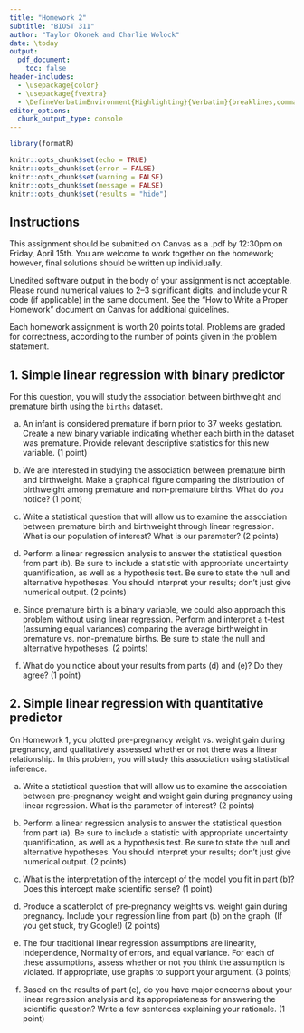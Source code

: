```yaml
---
title: "Homework 2"
subtitle: "BIOST 311"
author: "Taylor Okonek and Charlie Wolock"
date: \today
output: 
  pdf_document:
    toc: false
header-includes:
  - \usepackage{color}
  - \usepackage{fvextra}
  - \DefineVerbatimEnvironment{Highlighting}{Verbatim}{breaklines,commandchars=\\\{\}}
editor_options: 
  chunk_output_type: console
---
```


```r
library(formatR)

knitr::opts_chunk$set(echo = TRUE)
knitr::opts_chunk$set(error = FALSE)
knitr::opts_chunk$set(warning = FALSE)
knitr::opts_chunk$set(message = FALSE)
knitr::opts_chunk$set(results = "hide")
```


## Instructions

This assignment should be submitted on Canvas as a .pdf by 12:30pm on Friday, April 15th. You are welcome to work together on the homework; however, final solutions should be written up individually. 

Unedited software output in the body of your assignment is not acceptable. Please round numerical values to 2--3 significant digits, and include your R code (if applicable) in the same document. See the "How to Write a Proper Homework" document on Canvas for additional guidelines.  

Each homework assignment is worth 20 points total. Problems are graded for correctness, according to the number of points given in the problem statement. 

## 1. Simple linear regression with binary predictor

For this question, you will study the association between birthweight and premature birth using the `births` dataset. 

a. An infant is considered premature if born prior to 37 weeks gestation. Create a new binary variable indicating whether each birth in the dataset was premature. Provide relevant descriptive statistics for this new variable. (1 point)

b. We are interested in studying the association between premature birth and birthweight. Make a graphical figure comparing the distribution of birthweight among premature and non-premature births. What do you notice? (1 point)

c. Write a statistical question that will allow us to examine the association between premature birth and birthweight through linear regression. What is our population of interest? What is our parameter? (2 points)

d. Perform a linear regression analysis to answer the statistical question from part (b). Be sure to include a statistic with appropriate uncertainty quantification, as well as a hypothesis test. Be sure to state the null and alternative hypotheses. You should interpret your results; don't just give numerical output. (2 points) 

e. Since premature birth is a binary variable, we could also approach this problem without using linear regression. Perform and interpret a t-test (assuming equal variances) comparing the average birthweight in premature vs. non-premature births. Be sure to state the null and alternative hypotheses. (2 points)

f. What do you notice about your results from parts (d) and (e)? Do they agree? (1 point)

\newpage

## 2. Simple linear regression with quantitative predictor

On Homework 1, you plotted pre-pregnancy weight vs. weight gain during pregnancy, and qualitatively assessed whether or not there was a linear relationship. In this problem, you will study this association using statistical inference. 

a. Write a statistical question that will allow us to examine the association between pre-pregnancy weight and weight gain during pregnancy using linear regression. What is the parameter of interest? (2 points)

b. Perform a linear regression analysis to answer the statistical question from part (a). Be sure to include a statistic with appropriate uncertainty quantification, as well as a hypothesis test. Be sure to state the null and alternative hypotheses. You should interpret your results; don't just give numerical output. (2 points)  

c. What is the interpretation of the intercept of the model you fit in part (b)? Does this intercept make scientific sense? (1 point)

d. Produce a scatterplot of pre-pregnancy weights vs. weight gain during pregnancy. Include your regression line from part (b) on the graph. (If you get stuck, try Google!) (2 points)

e. The four traditional linear regression assumptions are linearity, independence, Normality of errors, and equal variance. For each of these assumptions, assess whether or not you think the assumption is violated. If appropriate, use graphs to support your argument. (3 points)

f. Based on the results of part (e), do you have major concerns about your linear regression analysis and its appropriateness for answering the scientific question? Write a few sentences explaining your rationale. (1 point)